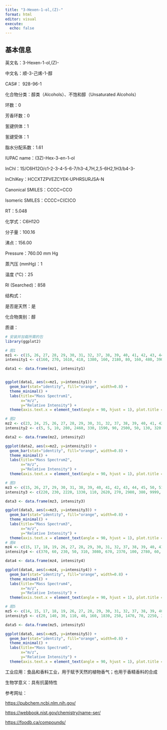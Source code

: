 ```yaml
---
title: "3-Hexen-1-ol,(Z)-"
format: html
editor: visual
execute: 
  echo: false
---
```


## 基本信息

英文名：3-Hexen-1-ol,(Z)-

中文名：顺-3-己烯-1-醇

CAS#： 928-96-1

化合物分类：醇类（Alcohols）、不饱和醇（Unsaturated Alcohols）

环数：0

芳香环数：0

氢键供体：1

氢键受体：1

脂水分配系数：1.61

IUPAC name：(3Z)-Hex-3-en-1-ol

InChl：1S/C6H12O/c1-2-3-4-5-6-7/h3-4,7H,2,5-6H2,1H3/b4-3-

InChlKey：HCCXTZPVEZCYEK-UPHRSURJSA-N

Canonical SMILES：CCCC=CCO

Isomeric SMILES：CCCC=C(C)CO

RT：5.048

化学式：C6H12O

分子量：100.16

沸点：156.00

Pressure：760.00 mm Hg

蒸汽压 (mmHg)：1

温度 (℃)：25

RI (Searched)：858

结构式：

是否是天然：是

化合物类别：醇

质谱：

```r
# 安装并加载所需的包
library(ggplot2)

# 图1
mz1 <- c(15, 26, 27, 28, 29, 30, 31, 32, 37, 38, 39, 40, 41, 42, 43, 44, 45, 50, 51, 52, 53, 54, 55, 56, 57, 62, 63, 65, 67, 68, 69, 70, 71, 72, 77, 79, 80, 81, 82, 83, 100)
intensity1 <- c(160, 270, 1610, 410, 1380, 160, 2180, 80, 160, 480, 3900, 940, 7500, 1610, 930, 680, 170, 480, 750, 370, 1740, 1640, 3820, 580, 1190, 130, 200, 640, 9999, 850, 1840, 880, 300, 290, 110, 320, 90, 770, 3210, 260, 200)

data1 <- data.frame(mz1, intensity1)


ggplot(data1, aes(x=mz1, y=intensity1)) +
  geom_bar(stat="identity", fill="orange", width=0.8) + 
  theme_minimal() + 
  labs(title="Mass Spectrum1",
       x="m/z",
       y="Relative Intensity") + 
  theme(axis.text.x = element_text(angle = 90, hjust = 1), plot.title = element_text(hjust = 0.5))  

# 图2
mz2 <- c(23, 24, 25, 26, 27, 28, 29, 30, 31, 32, 37, 38, 39, 40, 41, 42, 43, 44, 45, 48, 49, 50, 51, 52, 53, 54, 55, 56, 57, 58, 59, 60, 61, 62, 63, 64, 65, 66, 67, 68, 69, 70, 71, 72, 73, 74, 77, 78, 79, 80, 81, 82, 83, 84, 85, 100, 101)
intensity2 <- c(5, 5, 10, 280, 2460, 330, 1590, 90, 2500, 50, 130, 320, 3140, 430, 9999, 2310, 740, 610, 210, 5, 20, 250, 360, 160, 1020, 1050, 3510, 550, 1160, 110, 40, 5, 30, 50, 100, 10, 250, 120, 7000, 610, 2000, 840, 180, 240, 10, 10, 40, 5, 90, 20, 470, 3030, 240, 5, 5, 160, 5)

data2 <- data.frame(mz2, intensity2)

ggplot(data2, aes(x=mz2, y=intensity2)) +
  geom_bar(stat="identity", fill="orange", width=0.8) + 
  theme_minimal() + 
  labs(title="Mass Spectrum2",
       x="m/z",
       y="Relative Intensity") + 
  theme(axis.text.x = element_text(angle = 90, hjust = 1), plot.title = element_text(hjust = 0.5))  

# 图3
mz3 <- c(15, 26, 27, 29, 30, 31, 38, 39, 40, 41, 42, 43, 44, 45, 50, 51, 52, 53, 54, 55, 56, 57, 65, 66, 67, 68, 69, 70, 71, 72, 79, 81, 82, 83, 100)
intensity3 <- c(220, 230, 2220, 1330, 110, 2620, 270, 2980, 380, 9999, 2120, 890, 670, 210, 220, 330, 130, 920, 840, 3490, 460, 1080, 190, 110, 5030, 510, 3820, 1100, 170, 260, 100, 330, 3350, 300, 200)

data3 <- data.frame(mz3, intensity3)

ggplot(data3, aes(x=mz3, y=intensity3)) +
  geom_bar(stat="identity", fill="orange", width=0.8) + 
  theme_minimal() + 
  labs(title="Mass Spectrum3",
       x="m/z",
       y="Relative Intensity") + 
  theme(axis.text.x = element_text(angle = 90, hjust = 1), plot.title = element_text(hjust = 0.5))  
# 图4
mz4 <- c(15, 17, 18, 19, 26, 27, 28, 29, 30, 31, 32, 37, 38, 39, 40, 41, 42, 43, 44, 45, 50, 51, 52, 53, 54, 55, 56, 57, 58, 59, 63, 65, 66, 67, 68, 69, 70, 71, 72, 77, 79, 81, 82, 100)
intensity4 <- c(370, 60, 230, 50, 310, 3080, 670, 2370, 100, 2780, 60, 100, 290, 3130, 520, 9999, 2630, 1050, 830, 330, 190, 530, 120, 970, 1010, 3790, 820, 1620, 160, 60, 80, 200, 70, 5710, 630, 2470, 1130, 230, 310, 60, 100, 520, 3840, 830)

data4 <- data.frame(mz4, intensity4)

ggplot(data4, aes(x=mz4, y=intensity4)) +
  geom_bar(stat="identity", fill="orange", width=0.8) + 
  theme_minimal() + 
  labs(title="Mass Spectrum4",
       x="m/z",
       y="Relative Intensity") + 
  theme(axis.text.x = element_text(angle = 90, hjust = 1), plot.title = element_text(hjust = 0.5))  

# 图5
mz5 <- c(14, 15, 17, 18, 19, 26, 27, 28, 29, 30, 31, 32, 37, 38, 39, 40, 41, 42, 43, 44, 45, 49, 50, 51, 52, 53, 54, 55, 56, 57, 58, 59, 61, 62, 63, 64, 65, 66, 67, 68, 69, 70, 71, 72, 73, 77, 79, 80, 81, 82, 83, 84, 85, 97, 98, 99, 100, 101)
intensity5 <- c(20, 140, 30, 110, 40, 160, 1830, 250, 1470, 70, 2250, 30, 60, 180, 2190, 410, 9999, 2580, 630, 810, 250, 20, 140, 230, 100, 920, 1110, 3930, 890, 1660, 180, 50, 10, 30, 50, 10, 160, 90, 7290, 710, 2600, 1070, 240, 350, 20, 40, 80, 20, 580, 4640, 320, 30, 20, 10, 20, 10, 250, 20)

data5 <- data.frame(mz5, intensity5)

ggplot(data5, aes(x=mz5, y=intensity5)) +
  geom_bar(stat="identity", fill="orange", width=0.8) + 
  theme_minimal() + 
  labs(title="Mass Spectrum5",
       x="m/z",
       y="Relative Intensity") + 
  theme(axis.text.x = element_text(angle = 90, hjust = 1), plot.title = element_text(hjust = 0.5))  
```

工业应用：食品和香料工业，用于赋予天然的植物香气；也用于香精香料的合成

生物学意义：具有抗菌特性

参考网址：

<https://pubchem.ncbi.nlm.nih.gov/>

<https://webbook.nist.gov/chemistry/name-ser/>

<https://foodb.ca/compounds/>
